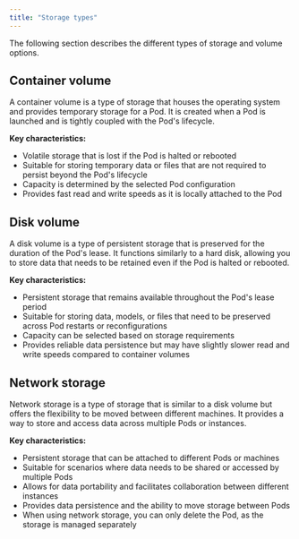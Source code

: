 ```yaml
---
title: "Storage types"
---
```


The following section describes the different types of storage and volume options.

## Container volume

A container volume is a type of storage that houses the operating system and provides temporary storage for a Pod. It is created when a Pod is launched and is tightly coupled with the Pod's lifecycle.

**Key characteristics:**

* Volatile storage that is lost if the Pod is halted or rebooted
* Suitable for storing temporary data or files that are not required to persist beyond the Pod's lifecycle
* Capacity is determined by the selected Pod configuration
* Provides fast read and write speeds as it is locally attached to the Pod

## Disk volume

A disk volume is a type of persistent storage that is preserved for the duration of the Pod's lease. It functions similarly to a hard disk, allowing you to store data that needs to be retained even if the Pod is halted or rebooted.

**Key characteristics:**

* Persistent storage that remains available throughout the Pod's lease period
* Suitable for storing data, models, or files that need to be preserved across Pod restarts or reconfigurations
* Capacity can be selected based on storage requirements
* Provides reliable data persistence but may have slightly slower read and write speeds compared to container volumes

## Network storage

Network storage is a type of storage that is similar to a disk volume but offers the flexibility to be moved between different machines. It provides a way to store and access data across multiple Pods or instances.

**Key characteristics:**

* Persistent storage that can be attached to different Pods or machines
* Suitable for scenarios where data needs to be shared or accessed by multiple Pods
* Allows for data portability and facilitates collaboration between different instances
* Provides data persistence and the ability to move storage between Pods
* When using network storage, you can only delete the Pod, as the storage is managed separately
